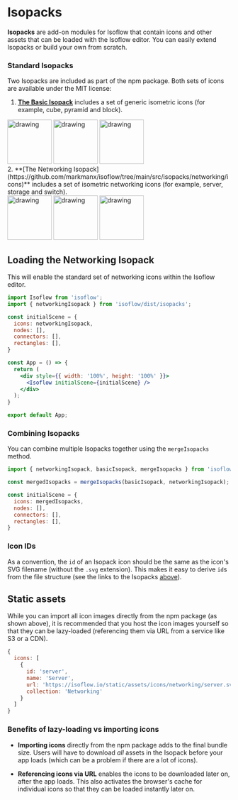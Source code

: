 # Isopacks

**Isopacks** are add-on modules for Isoflow that contain icons and other assets that can be loaded with the Isoflow editor.  You can easily extend Isopacks or build your own from scratch.

### Standard Isopacks

Two Isopacks are included as part of the npm package.  Both sets of icons are available under the MIT license:
1. **[The Basic Isopack](https://github.com/markmanx/isoflow/tree/main/src/isopacks/basic/icons)** includes a set of generic isometric icons (for example, cube, pyramid and block).
<div style={{ display: 'flex' }}>
<img src="https://raw.githubusercontent.com/markmanx/isoflow/main/src/isopacks/basic/icons/cube.svg" alt="drawing" width="100"/>
<img src="https://raw.githubusercontent.com/markmanx/isoflow/main/src/isopacks/basic/icons/pyramid.svg" alt="drawing" width="100"/>
<img src="https://raw.githubusercontent.com/markmanx/isoflow/main/src/isopacks/basic/icons/block.svg" alt="drawing" width="100"/>
</div>
2. **[The Networking Isopack](https://github.com/markmanx/isoflow/tree/main/src/isopacks/networking/icons)** includes a set of isometric networking icons (for example, server, storage and switch).
<div style={{ display: 'flex' }}>
<img src="https://raw.githubusercontent.com/markmanx/isoflow/main/src/isopacks/networking/icons/server.svg" alt="drawing" width="100"/>
<img src="https://raw.githubusercontent.com/markmanx/isoflow/main/src/isopacks/networking/icons/storage.svg" alt="drawing" width="100"/>
<img src="https://raw.githubusercontent.com/markmanx/isoflow/main/src/isopacks/networking/icons/switch.svg" alt="drawing" width="100"/>
</div>

## Loading the Networking Isopack
This will enable the standard set of networking icons within the Isoflow editor.

```jsx showLineNumbers
import Isoflow from 'isoflow';
import { networkingIsopack } from 'isoflow/dist/isopacks';

const initialScene = {
  icons: networkingIsopack,
  nodes: [],
  connectors: [],
  rectangles: [],
}

const App = () => {
  return (
    <div style={{ width: '100%', height: '100%' }}>
      <Isoflow initialScene={initialScene} />
    </div>
  );
}

export default App;
```

### Combining Isopacks

You can combine multiple Isopacks together using the `mergeIsopacks` method.

```js
import { networkingIsopack, basicIsopack, mergeIsopacks } from 'isoflow/dist/isopacks';

const mergedIsopacks = mergeIsopacks(basicIsopack, networkingIsopack);

const initialScene = {
  icons: mergedIsopacks,
  nodes: [],
  connectors: [],
  rectangles: [],
}
```

### Icon IDs

As a convention, the `id` of an Isopack icon should be the same as the icon's SVG filename (without the `.svg` extension).
This makes it easy to derive `id`s from the file structure (see the links to the Isopacks [above](#standard-isopacks)).

## Static assets

While you can import all icon images directly from the npm package (as shown above), it is recommended that you host the icon images yourself so that they can be lazy-loaded (referencing them via URL from a service like S3 or a CDN).

```js {6}
{
  icons: [
    {
      id: 'server',
      name: 'Server',
      url: 'https://isoflow.io/static/assets/icons/networking/server.svg',
      collection: 'Networking'
    }
  ]
}
```

### Benefits of lazy-loading vs importing icons

- **Importing icons** directly from the npm package adds to the final bundle size. Users will have to download *all* assets in the Isopack before your app loads (which can be a problem if there are a lot of icons).

- **Referencing icons via URL** enables the icons to be downloaded later on, after the app loads. This also activates the browser's cache for individual icons so that they can be loaded instantly later on.